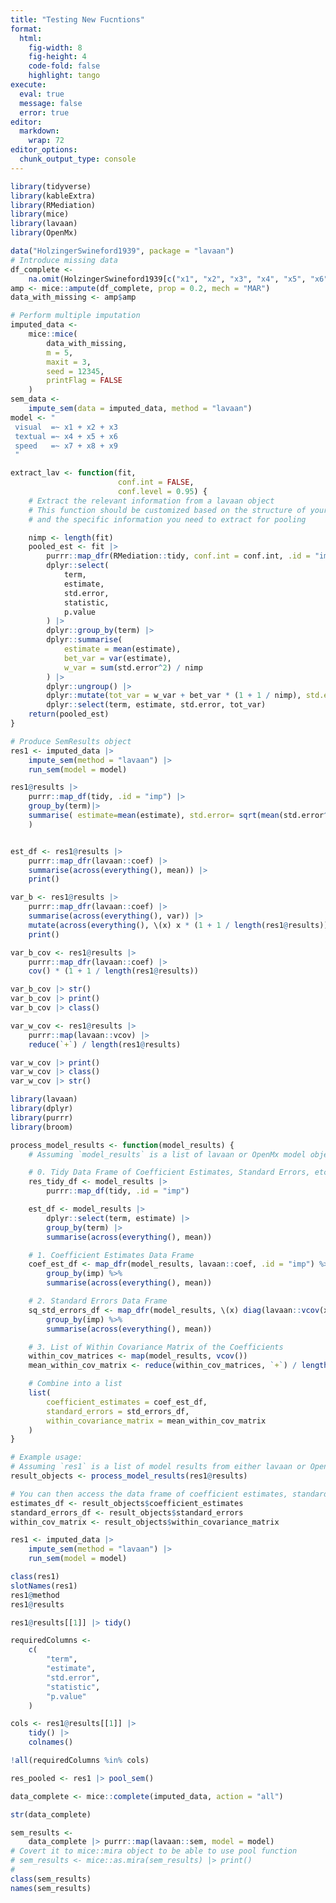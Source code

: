 ```yaml
---
title: "Testing New Fucntions"
format: 
  html:
    fig-width: 8
    fig-height: 4
    code-fold: false
    highlight: tango
execute: 
  eval: true
  message: false
  error: true
editor: 
  markdown: 
    wrap: 72
editor_options: 
  chunk_output_type: console
---
```


```r
library(tidyverse)
library(kableExtra)
library(RMediation)
library(mice)
library(lavaan)
library(OpenMx)
```



```r
data("HolzingerSwineford1939", package = "lavaan")
# Introduce missing data
df_complete <-
    na.omit(HolzingerSwineford1939[c("x1", "x2", "x3", "x4", "x5", "x6", "x7", "x8", "x9")])
amp <- mice::ampute(df_complete, prop = 0.2, mech = "MAR")
data_with_missing <- amp$amp

# Perform multiple imputation
imputed_data <-
    mice::mice(
        data_with_missing,
        m = 5,
        maxit = 3,
        seed = 12345,
        printFlag = FALSE
    )
sem_data <-
    impute_sem(data = imputed_data, method = "lavaan")
model <- "
 visual  =~ x1 + x2 + x3
 textual =~ x4 + x5 + x6
 speed   =~ x7 + x8 + x9
 "
```


```r
extract_lav <- function(fit,
                        conf.int = FALSE,
                        conf.level = 0.95) {
    # Extract the relevant information from a lavaan object
    # This function should be customized based on the structure of your lavaan objects
    # and the specific information you need to extract for pooling

    nimp <- length(fit)
    pooled_est <- fit |>
        purrr::map_dfr(RMediation::tidy, conf.int = conf.int, .id = "imp") |>
        dplyr::select(
            term,
            estimate,
            std.error,
            statistic,
            p.value
        ) |>
        dplyr::group_by(term) |>
        dplyr::summarise(
            estimate = mean(estimate),
            bet_var = var(estimate),
            w_var = sum(std.error^2) / nimp
        ) |>
        dplyr::ungroup() |>
        dplyr::mutate(tot_var = w_var + bet_var * (1 + 1 / nimp), std.error = sqrt(tot_var)) |>
        dplyr::select(term, estimate, std.error, tot_var)
    return(pooled_est)
}
```

```r
# Produce SemResults object
res1 <- imputed_data |>
    impute_sem(method = "lavaan") |>
    run_sem(model = model)

res1@results |>
    purrr::map_df(tidy, .id = "imp") |>
    group_by(term)|>
    summarise( estimate=mean(estimate), std.error= sqrt(mean(std.error^2)), p.value=exp(mean(log(p.value)))
    )


est_df <- res1@results |>
    purrr::map_dfr(lavaan::coef) |>
    summarise(across(everything(), mean)) |>
    print()

var_b <- res1@results |>
    purrr::map_dfr(lavaan::coef) |>
    summarise(across(everything(), var)) |>
    mutate(across(everything(), \(x) x * (1 + 1 / length(res1@results)))) |>
    print()

var_b_cov <- res1@results |>
    purrr::map_dfr(lavaan::coef) |>
    cov() * (1 + 1 / length(res1@results))

var_b_cov |> str()
var_b_cov |> print()
var_b_cov |> class()

var_w_cov <- res1@results |>
    purrr::map(lavaan::vcov) |>
    reduce(`+`) / length(res1@results)

var_w_cov |> print()
var_w_cov |> class()
var_w_cov |> str()
```


```r
library(lavaan)
library(dplyr)
library(purrr)
library(broom)

process_model_results <- function(model_results) {
    # Assuming `model_results` is a list of lavaan or OpenMx model objects

    # 0. Tidy Data Frame of Coefficient Estimates, Standard Errors, etc.
    res_tidy_df <- model_results |>
        purrr::map_df(tidy, .id = "imp")

    est_df <- model_results |>
        dplyr::select(term, estimate) |>
        group_by(term) |>
        summarise(across(everything(), mean))

    # 1. Coefficient Estimates Data Frame
    coef_est_df <- map_dfr(model_results, lavaan::coef, .id = "imp") %>%
        group_by(imp) %>%
        summarise(across(everything(), mean))

    # 2. Standard Errors Data Frame
    sq_std_errors_df <- map_dfr(model_results, \(x) diag(lavaan::vcov(x)), .id = "imp") %>%
        group_by(imp) %>%
        summarise(across(everything(), mean))

    # 3. List of Within Covariance Matrix of the Coefficients
    within_cov_matrices <- map(model_results, vcov())
    mean_within_cov_matrix <- reduce(within_cov_matrices, `+`) / length(within_cov_matrices)

    # Combine into a list
    list(
        coefficient_estimates = coef_est_df,
        standard_errors = std_errors_df,
        within_covariance_matrix = mean_within_cov_matrix
    )
}

# Example usage:
# Assuming `res1` is a list of model results from either lavaan or OpenMx
result_objects <- process_model_results(res1@results)

# You can then access the data frame of coefficient estimates, standard errors, and the within covariance matrix like this:
estimates_df <- result_objects$coefficient_estimates
standard_errors_df <- result_objects$standard_errors
within_cov_matrix <- result_objects$within_covariance_matrix

```

```r
res1 <- imputed_data |>
    impute_sem(method = "lavaan") |>
    run_sem(model = model)

class(res1)
slotNames(res1)
res1@method
res1@results

res1@results[[1]] |> tidy()

requiredColumns <-
    c(
        "term",
        "estimate",
        "std.error",
        "statistic",
        "p.value"
    )

cols <- res1@results[[1]] |>
    tidy() |>
    colnames()

!all(requiredColumns %in% cols)
```

```r
res_pooled <- res1 |> pool_sem()
```


```r
data_complete <- mice::complete(imputed_data, action = "all")

str(data_complete)

sem_results <-
    data_complete |> purrr::map(lavaan::sem, model = model)
# Covert it to mice::mira object to be able to use pool function
# sem_results <- mice::as.mira(sem_results) |> print()
#
class(sem_results)
names(sem_results)
```
